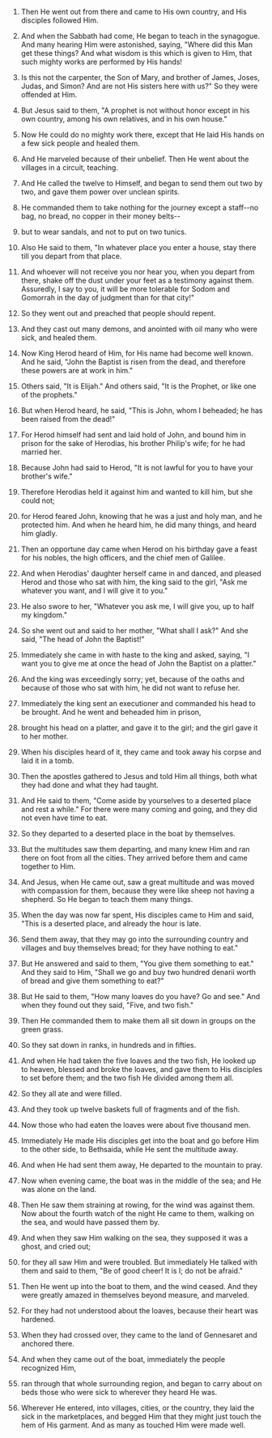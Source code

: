 
1. Then He went out from there and came to His own country, and His disciples followed Him.

2. And when the Sabbath had come, He began to teach in the synagogue. And many hearing Him were astonished, saying, "Where did this Man get these things? And what wisdom is this which is given to Him, that such mighty works are performed by His hands!

3. Is this not the carpenter, the Son of Mary, and brother of James, Joses, Judas, and Simon? And are not His sisters here with us?" So they were offended at Him.

4. But Jesus said to them, "A prophet is not without honor except in his own country, among his own relatives, and in his own house."

5. Now He could do no mighty work there, except that He laid His hands on a few sick people and healed them.

6. And He marveled because of their unbelief. Then He went about the villages in a circuit, teaching.

7. And He called the twelve to Himself, and began to send them out two by two, and gave them power over unclean spirits.

8. He commanded them to take nothing for the journey except a staff--no bag, no bread, no copper in their money belts--

9. but to wear sandals, and not to put on two tunics.

10. Also He said to them, "In whatever place you enter a house, stay there till you depart from that place.

11. And whoever will not receive you nor hear you, when you depart from there, shake off the dust under your feet as a testimony against them. Assuredly, I say to you, it will be more tolerable for Sodom and Gomorrah in the day of judgment than for that city!"

12. So they went out and preached that people should repent.

13. And they cast out many demons, and anointed with oil many who were sick, and healed them.

14. Now King Herod heard of Him, for His name had become well known. And he said, "John the Baptist is risen from the dead, and therefore these powers are at work in him."

15. Others said, "It is Elijah." And others said, "It is the Prophet, or like one of the prophets."

16. But when Herod heard, he said, "This is John, whom I beheaded; he has been raised from the dead!"

17. For Herod himself had sent and laid hold of John, and bound him in prison for the sake of Herodias, his brother Philip's wife; for he had married her.

18. Because John had said to Herod, "It is not lawful for you to have your brother's wife."

19. Therefore Herodias held it against him and wanted to kill him, but she could not;

20. for Herod feared John, knowing that he was a just and holy man, and he protected him. And when he heard him, he did many things, and heard him gladly.

21. Then an opportune day came when Herod on his birthday gave a feast for his nobles, the high officers, and the chief men of Galilee.

22. And when Herodias' daughter herself came in and danced, and pleased Herod and those who sat with him, the king said to the girl, "Ask me whatever you want, and I will give it to you."

23. He also swore to her, "Whatever you ask me, I will give you, up to half my kingdom."

24. So she went out and said to her mother, "What shall I ask?" And she said, "The head of John the Baptist!"

25. Immediately she came in with haste to the king and asked, saying, "I want you to give me at once the head of John the Baptist on a platter."

26. And the king was exceedingly sorry; yet, because of the oaths and because of those who sat with him, he did not want to refuse her.

27. Immediately the king sent an executioner and commanded his head to be brought. And he went and beheaded him in prison,

28. brought his head on a platter, and gave it to the girl; and the girl gave it to her mother.

29. When his disciples heard of it, they came and took away his corpse and laid it in a tomb.

30. Then the apostles gathered to Jesus and told Him all things, both what they had done and what they had taught.

31. And He said to them, "Come aside by yourselves to a deserted place and rest a while." For there were many coming and going, and they did not even have time to eat.

32. So they departed to a deserted place in the boat by themselves.

33. But the multitudes saw them departing, and many knew Him and ran there on foot from all the cities. They arrived before them and came together to Him.

34. And Jesus, when He came out, saw a great multitude and was moved with compassion for them, because they were like sheep not having a shepherd. So He began to teach them many things.

35. When the day was now far spent, His disciples came to Him and said, "This is a deserted place, and already the hour is late.

36. Send them away, that they may go into the surrounding country and villages and buy themselves bread; for they have nothing to eat."

37. But He answered and said to them, "You give them something to eat." And they said to Him, "Shall we go and buy two hundred denarii worth of bread and give them something to eat?"

38. But He said to them, "How many loaves do you have? Go and see." And when they found out they said, "Five, and two fish."

39. Then He commanded them to make them all sit down in groups on the green grass.

40. So they sat down in ranks, in hundreds and in fifties.

41. And when He had taken the five loaves and the two fish, He looked up to heaven, blessed and broke the loaves, and gave them to His disciples to set before them; and the two fish He divided among them all.

42. So they all ate and were filled.

43. And they took up twelve baskets full of fragments and of the fish.

44. Now those who had eaten the loaves were about five thousand men.

45. Immediately He made His disciples get into the boat and go before Him to the other side, to Bethsaida, while He sent the multitude away.

46. And when He had sent them away, He departed to the mountain to pray.

47. Now when evening came, the boat was in the middle of the sea; and He was alone on the land.

48. Then He saw them straining at rowing, for the wind was against them. Now about the fourth watch of the night He came to them, walking on the sea, and would have passed them by.

49. And when they saw Him walking on the sea, they supposed it was a ghost, and cried out;

50. for they all saw Him and were troubled. But immediately He talked with them and said to them, "Be of good cheer! It is I; do not be afraid."

51. Then He went up into the boat to them, and the wind ceased. And they were greatly amazed in themselves beyond measure, and marveled.

52. For they had not understood about the loaves, because their heart was hardened.

53. When they had crossed over, they came to the land of Gennesaret and anchored there.

54. And when they came out of the boat, immediately the people recognized Him,

55. ran through that whole surrounding region, and began to carry about on beds those who were sick to wherever they heard He was.

56. Wherever He entered, into villages, cities, or the country, they laid the sick in the marketplaces, and begged Him that they might just touch the hem of His garment. And as many as touched Him were made well.


